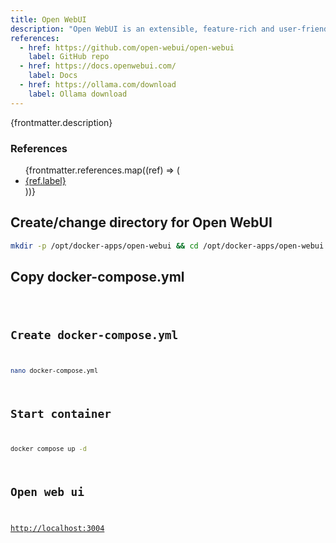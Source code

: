 ```yaml
---
title: Open WebUI
description: "Open WebUI is an extensible, feature-rich and user-friendly self-hosted AI platform designed to operate entirely offline. It supports various LLM runners like Ollama and OpenAI-compatible APIs, with built-in inference engine for RAG, making it a powerful AI deployment solution."
references:
  - href: https://github.com/open-webui/open-webui
    label: GitHub repo
  - href: https://docs.openwebui.com/
    label: Docs
  - href: https://ollama.com/download
    label: Ollama download
---
```



<p>{frontmatter.description}</p>

### References

<ul>
  {frontmatter.references.map((ref) => (
    <li>
      <a href={ref.href}>{ref.label}</a>
    </li>
  ))}
</ul>

## Create/change directory for Open WebUI

```sh
mkdir -p /opt/docker-apps/open-webui && cd /opt/docker-apps/open-webui
```

## Copy docker-compose.yml

<Code lang="yml" title="docker-compose.yml" code={yaml} />

## Create docker-compose.yml

```sh
nano docker-compose.yml
```

## Start container

```sh
docker compose up -d
```

## Open web ui

[http://localhost:3004](http://localhost:3004)

